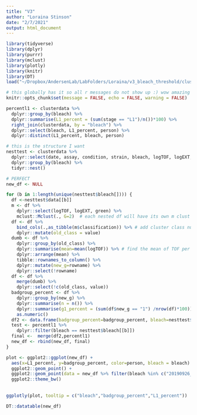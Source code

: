 ```yaml
---
title: "V3"
author: "Loraina Stinson"
date: "2/7/2021"
output: html_document
---
```



```r

library(tidyverse)
library(dplyr)
library(purrr)
library(mclust)
library(plotly)
library(knitr)
library(DT)
load("~/Dropbox/AndersenLab/LabFolders/Loraina/v3_bleach_threshold/clusterdata.Rda")

# this globally has it so all r messages do not show up :) wow amazing :) love :) 
knitr::opts_chunk$set(message = FALSE, echo = FALSE, warning = FALSE)

```



```r
percentl1 <- clusterdata %>%
  dplyr::group_by(bleach) %>%
  dplyr::summarise(L1_percent = (sum(stage == "L1")/n())*100) %>%
  right_join(clusterdata, by = "bleach") %>%
  dplyr::select(bleach, L1_percent, person) %>%
  dplyr::distinct(L1_percent, bleach, person)

# this is the structure I want 
nesttest <- clusterdata %>%
  dplyr::select(date, assay, condition, strain, bleach, logTOF, logEXT, green, person) %>%
  dplyr::group_by(bleach) %>%
  tidyr::nest()

# PERFECT 
new_df <- NULL

for (b in 1:length(unique(nesttest$bleach[]))) {
  df <-nesttest$data[[b]] 
  m <- df %>%
    dplyr::select(logTOF, logEXT, green) %>%
    mclust::Mclust(., G=2)  # each nested df will have its own m clust obj 
  df <- df %>%
    bind_cols(.,as_tibble(m$classification)) %>% # add cluster class num
    dplyr::mutate(old_class = value) 
  dumb <- df %>% 
    dplyr::group_by(old_class) %>% 
    dplyr::summarise(mean=mean(logTOF)) %>% # find the mean of TOF per group 
    dplyr::arrange(mean) %>%
    tibble::rownames_to_column() %>%
    dplyr::mutate(new_g=rowname) %>%
    dplyr::select(!rowname)
  df <- df %>%
    merge(dumb) %>%
    dplyr::select(!c(old_class, value))
  badgroup_percent <- df %>% 
    dplyr::group_by(new_g) %>% 
    dplyr::summarise(n = n()) %>%
    dplyr::summarise(g1_percent = (sum(df$new_g == "1") /nrow(df)*100))%>%
    as.numeric()
  df2 <- data.frame(badgroup_percent=badgroup_percent, bleach=nesttest$bleach[[b]]) 
  test <- percentl1 %>%
    dplyr::filter(bleach == nesttest$bleach[[b]])
  final <-  merge(df2,percentl1)
  new_df <- rbind(new_df, final) 
}

plot <- ggplot2::ggplot(new_df) +
  aes(x=L1_percent, y=badgroup_percent, color=person, bleach = bleach) +
  ggplot2::geom_point() +
  ggplot2::geom_point(data = new_df %>% filter(bleach %in% c("20190926_b","20190927_b")), color = "black") + # to see where KSE's parent pheno switch
  ggplot2::theme_bw()
  
  
ggplotly(plot, tooltip = c("bleach","badgroup_percent","L1_percent")) 

DT::datatable(new_df)
  
```